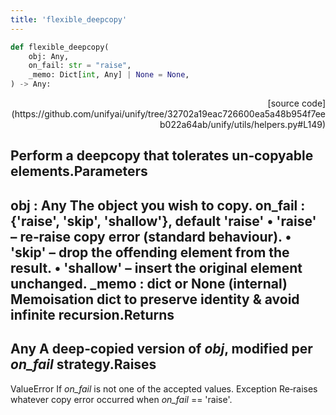 ```yaml
---
title: 'flexible_deepcopy'
---
```


```python
def flexible_deepcopy(
    obj: Any,
    on_fail: str = "raise",
    _memo: Dict[int, Any] | None = None,
) -> Any:
```

<p align="right">[source code](https://github.com/unifyai/unify/tree/32702a19eac726600ea5a48b954f7eeb022a64ab/unify/utils/helpers.py#L149)</p>

Perform a deepcopy that tolerates un‑copyable elements.Parameters
----------
obj : Any
The object you wish to copy.
on_fail : {'raise', 'skip', 'shallow'}, default 'raise'
• 'raise'   – re‑raise copy error (standard behaviour).
• 'skip'    – drop the offending element from the result.
• 'shallow' – insert the original element unchanged.
_memo : dict or None (internal)
Memoisation dict to preserve identity & avoid infinite recursion.Returns
-------
Any
A deep‑copied version of *obj*, modified per *on_fail* strategy.Raises
------
ValueError
If *on_fail* is not one of the accepted values.
Exception
Re‑raises whatever copy error occurred when *on_fail* == 'raise'.